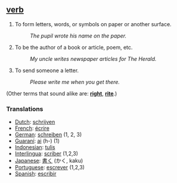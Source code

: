 ==[[verb]]==
#To form letters, words, or symbols on paper or another surface. 
#:''The pupil wrote his name on the paper.'' 
#To be the author of a book or article, poem, etc. 
#:''My uncle writes newspaper articles for The Herald.'' 
#To send someone a letter. 
#:''Please write me when you get there.''

(Other terms that sound alike are: '''[[right]]''', '''[[rite]]'''.)

===Translations===
*[[Dutch]]: [[schrijven]]
*[[French]]: [[écrire]]
*[[German]]: [[schreiben]] (1, 2, 3)
*[[Guaraní]]: [[ai]] (h-) (1)
*[[Indonesian]]: [[tulis]]
*[[Interlingua]]: [[scriber]] (1,2,3)
*[[Japanese]]: [[書く]] (かく, kaku)
*[[Portuguese]]: [[escrever]] (1,2,3)
*[[Spanish]]: [[escribir]]